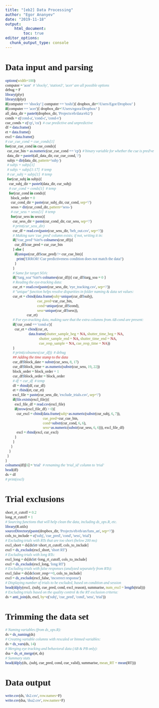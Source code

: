 ```yaml
---
title: "[eb2] Data Processing"
author: "Egor Ananyev"
date: "2019-11-18"
output:
    html_document:
        toc: true
editor_options: 
  chunk_output_type: console
---
```


<style type="text/css">
body, td{
  font-family: Cambria;
}
code.r{
  font-family: Inconsolata;
}
</style>

# Data input and parsing
```r
options(width=100)
computer = 'acer'  # 'shocky', 'station3', 'acer' are all possible options
debug = F
library(plyr)
library(dplyr)
if(computer == 'shocky' || computer == 'toshi'){ dropbox_dir='/Users/Egor/Dropbox/' }
if(computer == 'acer'){ dropbox_dir='/Users/egora/Dropbox/' }
all_data_dir = paste0(dropbox_dir, 'Projects/eb/data/eb2/')
conds = c('cond-a', 'cond-c', 'cond-v')
cue_conds = c('cp', 'cu')  # cue predictive and unpredictive
df = data.frame()
et = data.frame()
excl = data.frame()
# cur_cue_cond = cue_conds[1]
for(cur_cue_cond in cue_conds){
  cur_cue_bin = as.numeric(cur_cue_cond == 'cp')  # binary variable for whether the cue is pred've
  data_dir = paste0(all_data_dir, cur_cue_cond, '/')
  subjs = dir(data_dir, pattern='subj-')
  # subjs = subjs[1]
  # subjs = subjs[1:17]  # temp
  # cur_subj = subjs[1]  # temp
  for(cur_subj in subjs){
    cur_subj_dir = paste0(data_dir, cur_subj)
    # cur_cond = conds[1]  # temp
    for(cur_cond in conds){
      block_order = 0
      cur_cond_dir = paste(cur_subj_dir, cur_cond, sep='/')
      sesss = dir(cur_cond_dir, pattern='sess-')
      # cur_sess = sesss[1]  # temp
      for(cur_sess in sesss){
        cur_sess_dir = paste(cur_cond_dir, cur_sess, sep='/')
        # print(cur_sess_dir)
        cur_df = read.csv(paste(cur_sess_dir, 'beh_out.csv', sep='/'))
        # Making sure 'cue_pred' column exists; if not, writing it in:
        if(!'cue_pred' %in% colnames(cur_df)){
          cur_df$cue_pred = cur_cue_bin
        } else {
          if(unique(cur_df$cue_pred) != cur_cue_bin){
            print('ERROR! Cue predictiveness condition does not match the data!')
          }
        }
        # Same for target SOA:
        if(!'targ_soa' %in% colnames(cur_df)){ cur_df$targ_soa = 0 }
        # Reading the eye-tracking data:
        cur_et = read.csv(paste(cur_sess_dir, 'eye_tracking.csv', sep='/'))
        # "unique" function helps resolve disparities in folder naming & data set values:
        cur_et = cbind(data.frame(subj=unique(cur_df$subj),
                                  cue_pred=cur_cue_bin, 
                                  cond=unique(cur_df$cond), 
                                  sess=unique(cur_df$sess)),
                       cur_et)
        # For eye-tracking data, making sure that the extra columns from AB cond are present:
        if(!cur_cond == 'cond-a'){
          cur_et = cbind(cur_et,
                         data.frame(shutter_sample_beg = NA, shutter_time_beg = NA,
                                    shutter_sample_end = NA, shutter_time_end = NA,
                                    cue_resp_sample = NA, cue_resp_time = NA))
        }
        # print(colnames(cur_df))  # debug
        ## Adding the time stamp to the data
        cur_df$block_date = substr(cur_sess, 8, 17)
        cur_df$block_time = as.numeric(substr(cur_sess, 19, 22))
        block_order = block_order + 1
        cur_df$block_order = block_order
        # df = cur_df  # temp
        df = rbind(df, cur_df)
        et = rbind(et, cur_et)
        excl_file = paste(cur_sess_dir, 'exclude_trials.csv', sep='/')
        if(file.exists(excl_file)){
          excl_file_df = read.csv(excl_file)
          if(nrow(excl_file_df) > 0){
            cur_excl = cbind(data.frame(subj=as.numeric(substr(cur_subj, 6, 7)), 
                                        cue_pred=cur_cue_bin,
                                        cond=substr(cur_cond, 6, 6),
                                        sess=as.numeric(substr(cur_sess, 6, 6))), excl_file_df)
            excl = rbind(excl, cur_excl)
          }
        }
      }
    }
  }
}
colnames(df)[6] = 'trial'  # renaming the 'trial_id' column to 'trial'
head(df)
ds = df
# print(excl)
```

# Trial exclusions
```r
short_rt_cutoff = 0.2
long_rt_cutoff = 1
# Sourcing functions that will help clean the data, including ds_ops.R, etc.
library(R.utils)
sourceDirectory(paste(dropbox_dir, 'Projects/eb/eb/an/funs_an', sep='/'))
cols_to_include = c('subj', 'cue_pred', 'cond', 'sess', 'trial')
# Excluding trials with RTs that are too short (below 200 ms)
excl_short = ds[ds$rt<short_rt_cutoff, cols_to_include]
excl = ds_exclude(excl_short, 'short RT')
# Excluding trials with long RTs:
excl_long = ds[ds$rt>long_rt_cutoff, cols_to_include]
excl = ds_exclude(excl_long, 'long RT')
# Excluding trials with false responses (analyzed separately from RTs):
excl_false = ds[ds$corr_resp==0, cols_to_include]
excl = ds_exclude(excl_false, 'incorrect response')
# Displaying number of trials to be excluded, based on condition and session
head(ddply(excl, .(subj, cue_pred, cond, excl_reason), summarise, num_excl = length(trial)))
# Excluding trials based on the quality control & the RT exclusion criteria:
ds = anti_join(ds, excl, by=c('subj', 'cue_pred', 'cond', 'sess', 'trial'))
```

# Trimming the data set
```r
# Naming variables (from ds_ops.R):
ds = ds_naming(ds)
# Creating variable columns with rescaled or binned variables:
ds = ds_vars(ds, 14)
# Merging eye tracking and behavioral data (AB & PB only):
dsa = ds_et_merge(et, ds)
# Summary stats
head(ddply(ds, .(subj, cue_pred, cond, cue_valid), summarise, mean_RT = mean(RT)))
```

# Data output
```r
write.csv(ds, 'ds2.csv', row.names=F)
write.csv(dsa, 'dsa2.csv', row.names=F)
```